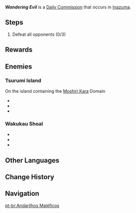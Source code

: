 {{stub|Missing infobox image}}
{{Quest Infobox
|id            = 
|type          = Commission
|image         = 
|summary       = Defeat the roaming enemies threatening Inazuma.
|startLocation = [[Tsurumi Island]], [[Inazuma]]
|region        = Inazuma
|area          = Tsurumi Island
|requirement   = [[The Sun-Wheel and Mt. Kanna]]<!--needs confirmation-->
|other         = AR-Dependent Rewards
|characters    = Traveler
}}
'''''Wandering Evil''''' is a [[Daily Commission]] that occurs in [[Inazuma]].

==Steps==
{{Quest Description|A group of monsters are roving about in the wild, threatening the safety of the surrounding areas. Defeat them and extinguish this threat.}}
#Defeat all opponents (0/3)

==Rewards==
{{Commission Rewards|full}}

==Enemies==
===Tsurumi Island===
; On the island containing the [[Moshiri Kara]] Domain
* {{Enemy|Electro Abyss Mage|x=1}}
* {{Enemy|Thundercraven Rifthound Whelp|x=1}}
* {{Enemy|Thundercraven Rifthound|x=1}}

===Wakukau Shoal===
* {{Enemy|Pyro Abyss Mage|x=1}}
* {{Enemy|Thundercraven Rifthound Whelp|x=1}}
* {{Enemy|Thundercraven Rifthound|x=1}}

==Other Languages==
{{Other Languages
|en      = Wandering Evil
|zhs     = 邪恶的游荡
|zhs_rm  = Xié'è de Yóudàng
|zht     = 邪惡的遊蕩
|zht_rm  = Xié'è de Yóudàng
|zh_tl   = Wandering of Evil
|ja      = 彷徨いし邪悪
|ja_rm   = Urotsuishi Ja'aku
|ja_tl   = Loitering Evil
|ko      = 떠도는 사악함
|ko_rm   = Tteodoneun Sa'akham
|ko_tl   = Wandering Evil
|es      = Amenaza itinerante
|es_tl   = Wandering Threat
|fr      = Mal itinérant
|fr_tl   = Wandering Evil
|ru      = Блуждающее зло
|ru_tl   = Wandering Evil
|th      = มอนสเตอร์ร่อนเร่
|th_rm   = 
|th_tl   = Wandering Monsters
|vi      = Tà Ác Lảng Vảng
|vi_tl   = 
|de      = Das Böse durchzieht das Land
|de_tl   = The Evil Traverses the Land
|id      = Kejahatan yang Berkeliaran
|id_tl   = Wandering Evil
|pt      = Andarilhos Maléficos
|pt_tl   = 
|tr      = Gezinen Kötülük
|tr_tl   = 
|it      = Male errante
|it_tl   = 
}}

==Change History==
{{Change History|2.2}}

==Navigation==
{{Commission Navbox|Basic}}
[[pt-br:Andarilhos Maléficos]]